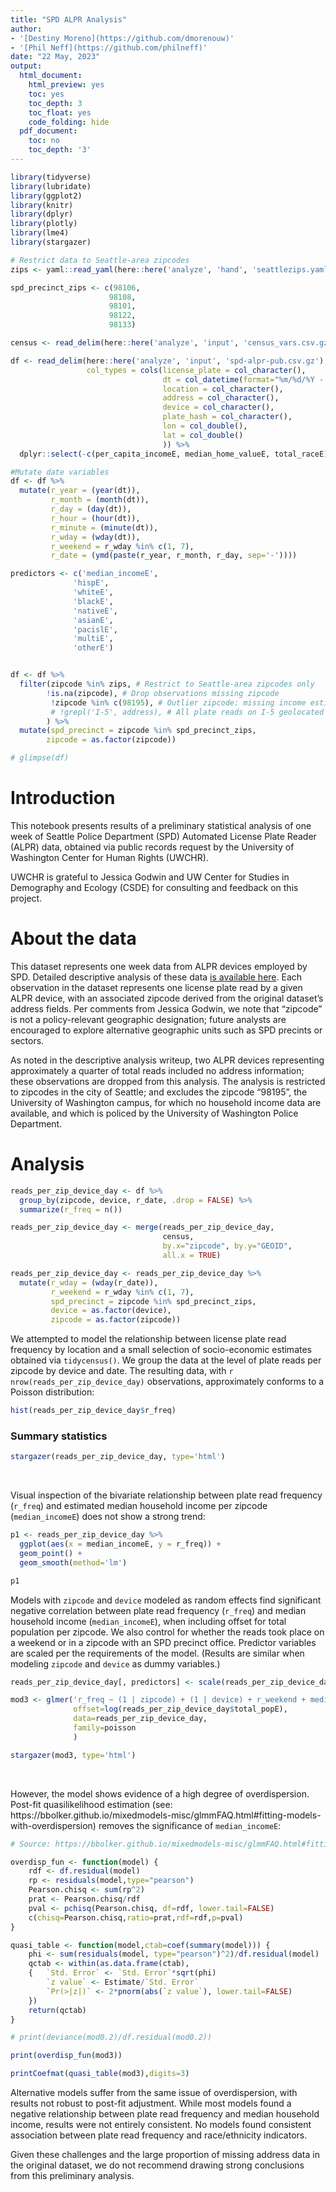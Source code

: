 ```yaml
---
title: "SPD ALPR Analysis"
author:
- '[Destiny Moreno](https://github.com/dmorenouw)'
- '[Phil Neff](https://github.com/philneff)'
date: "22 May, 2023"
output:
  html_document:
    html_preview: yes
    toc: yes
    toc_depth: 3
    toc_float: yes
    code_folding: hide
  pdf_document:
    toc: no
    toc_depth: '3'
---
```


```r

library(tidyverse)
library(lubridate)
library(ggplot2)
library(knitr)
library(dplyr)
library(plotly)
library(lme4)
library(stargazer)

# Restrict data to Seattle-area zipcodes
zips <- yaml::read_yaml(here::here('analyze', 'hand', 'seattlezips.yaml'))

spd_precinct_zips <- c(98106,
                      98108,
                      98101,
                      98122,
                      98133)

census <- read_delim(here::here('analyze', 'input', 'census_vars.csv.gz'), delim='|')

df <- read_delim(here::here('analyze', 'input', 'spd-alpr-pub.csv.gz'), delim='|',
                 col_types = cols(license_plate = col_character(),
                                  dt = col_datetime(format="%m/%d/%Y - %H:%M:%S"),
                                  location = col_character(),
                                  address = col_character(),
                                  device = col_character(),
                                  plate_hash = col_character(),
                                  lon = col_double(),
                                  lat = col_double()
                                  )) %>% 
  dplyr::select(-c(per_capita_incomeE, median_home_valueE, total_raceE))

#Mutate date variables
df <- df %>% 
  mutate(r_year = (year(dt)),
         r_month = (month(dt)),
         r_day = (day(dt)),
         r_hour = (hour(dt)),
         r_minute = (minute(dt)),
         r_wday = (wday(dt)),
         r_weekend = r_wday %in% c(1, 7),
         r_date = (ymd(paste(r_year, r_month, r_day, sep='-'))))

predictors <- c('median_incomeE',
              'hispE',
              'whiteE',
              'blackE',
              'nativeE',
              'asianE',
              'pacislE',
              'multiE',
              'otherE')


df <- df %>% 
  filter(zipcode %in% zips, # Restrict to Seattle-area zipcodes only
        !is.na(zipcode), # Drop observations missing zipcode
         !zipcode %in% c(98195), # Outlier zipcode: missing income estimates, policed by UWPD
         # !grepl('I-5', address), # All plate reads on I-5 geolocated to two points, dropped
        ) %>% 
  mutate(spd_precinct = zipcode %in% spd_precinct_zips,
        zipcode = as.factor(zipcode))

# glimpse(df)

```

# Introduction 

This notebook presents results of a preliminary statistical analysis of one week of Seattle Police Department (SPD) Automated License Plate Reader (ALPR) data, obtained via public records request by the University of Washington Center for Human Rights (UWCHR).

UWCHR is grateful to Jessica Godwin and UW Center for Studies in Demography and Ecology (CSDE) for consulting and feedback on this project.

# About the data

This dataset represents one week data from ALPR devices employed by SPD. Detailed descriptive analysis of these data [is available here](index.html). Each observation in the dataset represents one license plate read by a given ALPR device, with an associated zipcode derived from the original dataset's address fields. Per comments from Jessica Godwin, we note that "zipcode" is not a policy-relevant geographic designation; future analysts are encouraged to explore alternative geographic units such as SPD precints or sectors.

As noted in the descriptive analysis writeup, two ALPR devices representing approximately a quarter of total reads included no address information; these observations are dropped from this analysis. The analysis is restricted to zipcodes in the city of Seattle; and excludes the zipcode "98195", the University of Washington campus, for which no household income data are available, and which is policed by the University of Washington Police Department.

# Analysis

```r

reads_per_zip_device_day <- df %>% 
  group_by(zipcode, device, r_date, .drop = FALSE) %>% 
  summarize(r_freq = n())

reads_per_zip_device_day <- merge(reads_per_zip_device_day,
                                  census,
                                  by.x="zipcode", by.y="GEOID",
                                  all.x = TRUE)

reads_per_zip_device_day <- reads_per_zip_device_day %>% 
  mutate(r_wday = (wday(r_date)),
         r_weekend = r_wday %in% c(1, 7),
         spd_precinct = zipcode %in% spd_precinct_zips,
         device = as.factor(device),
         zipcode = as.factor(zipcode))

```

We attempted to model the relationship between license plate read frequency by location and a small selection of socio-economic estimates obtained via `tidycensus()`. We group the data at the level of plate reads per zipcode by device and date.  The resulting data, with `r nrow(reads_per_zip_device_day)` observations, approximately conforms to a Poisson distribution:

```r

hist(reads_per_zip_device_day$r_freq)

```

### Summary statistics

```r

stargazer(reads_per_zip_device_day, type='html')

```

<br>

Visual inspection of the bivariate relationship between plate read frequency (`r_freq`) and estimated median household income per zipcode (`median_incomeE`) does not show a strong trend:

```r

p1 <- reads_per_zip_device_day %>% 
  ggplot(aes(x = median_incomeE, y = r_freq)) +
  geom_point() +
  geom_smooth(method='lm')

p1

```

Models with `zipcode` and `device` modeled as random effects find significant negative correlation between plate read frequency (`r_freq`) and median household income (`median_incomeE`), when including offset for total population per zipcode. We also control for whether the reads took place on a weekend or in a zipcode with an SPD precinct office. Predictor variables are scaled per the requirements of the model. (Results are similar when modeling `zipcode` and `device` as dummy variables.)


```r

reads_per_zip_device_day[, predictors] <- scale(reads_per_zip_device_day[, predictors])

mod3 <- glmer('r_freq ~ (1 | zipcode) + (1 | device) + r_weekend + median_incomeE + hispE + asianE + blackE + multiE + otherE + nativeE + pacislE + spd_precinct',
              offset=log(reads_per_zip_device_day$total_popE),
              data=reads_per_zip_device_day,
              family=poisson
              )

stargazer(mod3, type='html')

```

<br>

However, the model shows evidence of a high degree of overdispersion. Post-fit quasilikelihood estimation (see: https://bbolker.github.io/mixedmodels-misc/glmmFAQ.html#fitting-models-with-overdispersion) removes the significance of `median_incomeE`:

```r

# Source: https://bbolker.github.io/mixedmodels-misc/glmmFAQ.html#fitting-models-with-overdispersion

overdisp_fun <- function(model) {
    rdf <- df.residual(model)
    rp <- residuals(model,type="pearson")
    Pearson.chisq <- sum(rp^2)
    prat <- Pearson.chisq/rdf
    pval <- pchisq(Pearson.chisq, df=rdf, lower.tail=FALSE)
    c(chisq=Pearson.chisq,ratio=prat,rdf=rdf,p=pval)
}

quasi_table <- function(model,ctab=coef(summary(model))) {
    phi <- sum(residuals(model, type="pearson")^2)/df.residual(model)
    qctab <- within(as.data.frame(ctab),
    {   `Std. Error` <- `Std. Error`*sqrt(phi)
        `z value` <- Estimate/`Std. Error`
        `Pr(>|z|)` <- 2*pnorm(abs(`z value`), lower.tail=FALSE)
    })
    return(qctab)
}

```

```r

# print(deviance(mod0.2)/df.residual(mod0.2))

print(overdisp_fun(mod3))

printCoefmat(quasi_table(mod3),digits=3)

```

Alternative models suffer from the same issue of overdispersion, with results not robust to post-fit adjustment. While most models found a negative relationship between plate read frequency and median household income, results were not entirely consistent. No models found consistent association between plate read frequency and race/ethnicity indicators.

Given these challenges and the large proportion of missing address data in the original dataset, we do not recommend drawing strong conclusions from this preliminary analysis.
